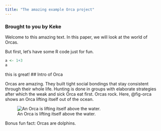 ```yaml
---
title: "The amazing example Orca project"
---
```


### **Brought to you by Keke**

Welcome to this amazing text. In this paper, we will look at the world of Orcas.

But first, let's have some R code just for fun.

```r
a <- 1+3
a
```
this is great!
## Intro of Orca

Orcas are amazing. They built tight social bondings that stay consistent through their whole life. Hunting is done in groups with elaborate strategies after which the weak and sick Orca eat first. Orcas rock. Here, @fig-orca shows an Orca lifting itself out of the ocean.

![An Orca is lifting itself above the water.](https://tse1.mm.bing.net/th/id/OIP.ye2SuzeN6EON0D2gSp4XKwHaFj?pid=Api){#fig-orca}

Bonus fun fact: Orcas are dolphins.
